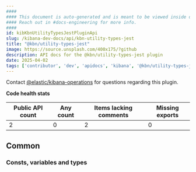```yaml
---
####
#### This document is auto-generated and is meant to be viewed inside our experimental, new docs system.
#### Reach out in #docs-engineering for more info.
####
id: kibKbnUtilityTypesJestPluginApi
slug: /kibana-dev-docs/api/kbn-utility-types-jest
title: "@kbn/utility-types-jest"
image: https://source.unsplash.com/400x175/?github
description: API docs for the @kbn/utility-types-jest plugin
date: 2025-04-02
tags: ['contributor', 'dev', 'apidocs', 'kibana', '@kbn/utility-types-jest']
---
```




Contact [@elastic/kibana-operations](https://github.com/orgs/elastic/teams/kibana-operations) for questions regarding this plugin.

**Code health stats**

| Public API count  | Any count | Items lacking comments | Missing exports |
|-------------------|-----------|------------------------|-----------------|
| 2 | 0 | 2 | 0 |

## Common

### Consts, variables and types
<DocDefinitionList data={kbnUtilityTypesJestObj.common.misc}/>

